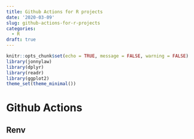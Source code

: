 ```yaml
---
title: Github Actions for R projects
date: '2020-03-09'
slug: github-actions-for-r-projects
categories:
  - R
draft: true
---
```


```r
knitr::opts_chunk$set(echo = TRUE, message = FALSE, warning = FALSE)
library(jonnylaw)
library(dplyr)
library(readr)
library(ggplot2)
theme_set(theme_minimal())
```

# Github Actions

## Renv

